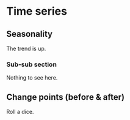 # Time series

## Seasonality

The trend is up.  

### Sub-sub section  

Nothing to see here.  

## Change points (before & after)  

Roll a dice.  

